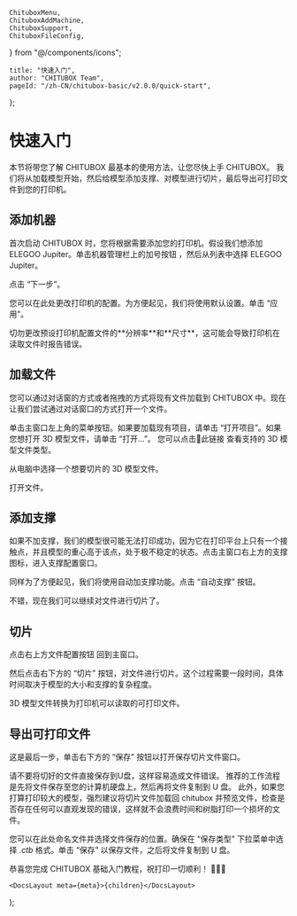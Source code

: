 	ChituboxMenu,
	ChituboxAddMachine,
	ChituboxSupport,
	ChituboxFileConfig,
} from "@/components/icons";

	title: "快速入门",
	author: "CHITUBOX Team",
	pageId: "/zh-CN/chitubox-basic/v2.0.0/quick-start",
};

# 快速入门

本节将带您了解 CHITUBOX 最基本的使用方法，让您尽快上手 CHITUBOX。 我们将从加载模型开始，然后给模型添加支撑、对模型进行切片，最后导出可打印文件到您的打印机。

## 添加机器

首次启动 CHITUBOX 时，您将根据需要添加您的打印机。假设我们想添加 ELEGOO Jupiter。单击机器管理栏上的加号按钮 <ChituboxAddMachine size={24} />，然后从列表中选择 ELEGOO Jupiter。

<ImageContainer>
	<AntdImage
		src={
			"/images/docs/zh-CN/chitubox-basic/2.x.x/003-quick-start-add-machines.png"
		}
	/>
</ImageContainer>

点击 “下一步”。

<ImageContainer>
	<AntdImage
		src={
			"/images/docs/zh-CN/chitubox-basic/2.x.x/003-quick-start-configurations.png"
		}
	/>
</ImageContainer>

您可以在此处更改打印机的配置。为方便起见，我们将使用默认设置。单击 “应用”。

<Admonition type="warning" title="警告">
	切勿更改预设打印机配置文件的**分辨率**和**尺寸**，这可能会导致打印机在读取文件时报告错误。
</Admonition>

## 加载文件

您可以通过对话窗的方式或者拖拽的方式将现有文件加载到 CHITUBOX 中。现在让我们尝试通过对话窗口的方式打开一个文件。

单击主窗口左上角的菜单按钮<ChituboxMenu size={24} />。如果要加载现有项目，请单击 “打开项目”。如果您想打开 3D 模型文件，请单击 “打开...”。 您可以点击<NextLink href="/zh-CN/docs/chitubox-basic/latest/introduction#supported-file-formats">🔗此链接</NextLink> 查看支持的 3D 模型文件类型。

从电脑中选择一个想要切片的 3D 模型文件。

<ImageContainer>
	<AntdImage
		src={
			"/images/docs/zh-CN/chitubox-basic/2.x.x/003-quick-start-open-files.png"
		}
	/>
</ImageContainer>

打开文件。

<ImageContainer>
	<AntdImage
		src={
			"/images/docs/zh-CN/chitubox-basic/2.x.x/003-quick-start-open-files-2.png"
		}
	/>
</ImageContainer>

## 添加支撑

如果不加支撑，我们的模型很可能无法打印成功，因为它在打印平台上只有一个接触点，并且模型的重心高于该点，处于极不稳定的状态。点击主窗口右上方的支撑图标<ChituboxSupport size={24} />，进入支撑配置窗口。

<ImageContainer>
	<AntdImage
		src={
			"/images/docs/zh-CN/chitubox-basic/2.x.x/003-quick-start-support.png"
		}
	/>
</ImageContainer>

同样为了方便起见，我们将使用自动加支撑功能。点击 “自动支撑” 按钮。

<ImageContainer>
	<AntdImage
		src={
			"/images/docs/zh-CN/chitubox-basic/2.x.x/003-quick-start-supported.png"
		}
	/>
</ImageContainer>

不错，现在我们可以继续对文件进行切片了。

## 切片

点击右上方文件配置按钮 <ChituboxFileConfig size={24} /> 回到主窗口。

<ImageContainer>
	<AntdImage
		src={
			"/images/docs/zh-CN/chitubox-basic/2.x.x/003-quick-start-slice.png"
		}
	/>
</ImageContainer>

然后点击右下方的 “切片” 按钮，对文件进行切片。这个过程需要一段时间，具体时间取决于模型的大小和支撑的复杂程度。

<ImageContainer>
	<AntdImage
		src={
			"/images/docs/zh-CN/chitubox-basic/2.x.x/003-quick-start-slice-2.png"
		}
	/>
</ImageContainer>

3D 模型文件转换为打印机可以读取的可打印文件。

## 导出可打印文件

这是最后一步，单击右下方的 “保存” 按钮以打开保存切片文件窗口。

<Admonition type="warning" title="警告">
	请不要将切好的文件直接保存到U盘，这样容易造成文件错误。
	推荐的工作流程是先将文件保存至您的计算机硬盘上，然后再将文件复制到 U 盘。
	此外，如果您打算打印较大的模型，强烈建议将切片文件加载回 chitubox
	并预览文件，检查是否存在任何可以直观发现的错误，这样就不会浪费时间和树脂打印一个损坏的文件。
</Admonition>

<ImageContainer>
	<AntdImage
		src={
			"/images/docs/zh-CN/chitubox-basic/2.x.x/003-quick-start-save-as.png"
		}
	/>
</ImageContainer>

您可以在此处命名文件并选择文件保存的位置。确保在 “保存类型” 下拉菜单中选择 _.ctb_ 格式。单击 “保存” 以保存文件，之后将文件复制到 U 盘。

恭喜您完成 CHITUBOX 基础入门教程，祝打印一切顺利！ 🎉🎉🎉

	<DocsLayout meta={meta}>{children}</DocsLayout>
);
